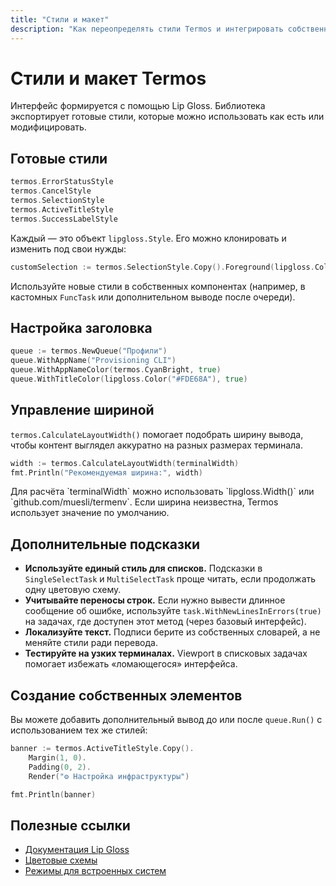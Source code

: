 ```yaml
---
title: "Стили и макет"
description: "Как переопределять стили Termos и интегрировать собственные элементы оформления"
---
```


# Стили и макет Termos

Интерфейс формируется с помощью Lip Gloss. Библиотека экспортирует готовые стили, которые можно использовать как есть или модифицировать.

## Готовые стили

```go
termos.ErrorStatusStyle
termos.CancelStyle
termos.SelectionStyle
termos.ActiveTitleStyle
termos.SuccessLabelStyle
```

Каждый — это объект `lipgloss.Style`. Его можно клонировать и изменить под свои нужды:

```go
customSelection := termos.SelectionStyle.Copy().Foreground(lipgloss.Color("#22D3EE"))
```

Используйте новые стили в собственных компонентах (например, в кастомных `FuncTask` или дополнительном выводе после очереди).

## Настройка заголовка

```go
queue := termos.NewQueue("Профили")
queue.WithAppName("Provisioning CLI")
queue.WithAppNameColor(termos.CyanBright, true)
queue.WithTitleColor(lipgloss.Color("#FDE68A"), true)
```

## Управление шириной

`termos.CalculateLayoutWidth()` помогает подобрать ширину вывода, чтобы контент выглядел аккуратно на разных размерах терминала.

```go
width := termos.CalculateLayoutWidth(terminalWidth)
fmt.Println("Рекомендуемая ширина:", width)
```

<Info>
Для расчёта `terminalWidth` можно использовать `lipgloss.Width()` или `github.com/muesli/termenv`. Если ширина неизвестна, Termos использует значение по умолчанию.
</Info>

## Дополнительные подсказки

- **Используйте единый стиль для списков.** Подсказки в `SingleSelectTask` и `MultiSelectTask` проще читать, если продолжать одну цветовую схему.
- **Учитывайте переносы строк.** Если нужно вывести длинное сообщение об ошибке, используйте `task.WithNewLinesInErrors(true)` на задачах, где доступен этот метод (через базовый интерфейс).
- **Локализуйте текст.** Подписи берите из собственных словарей, а не меняйте стили ради перевода.
- **Тестируйте на узких терминалах.** Viewport в списковых задачах помогает избежать «ломающегося» интерфейса.

## Создание собственных элементов

Вы можете добавить дополнительный вывод до или после `queue.Run()` с использованием тех же стилей:

```go
banner := termos.ActiveTitleStyle.Copy().
    Margin(1, 0).
    Padding(0, 2).
    Render("⚙ Настройка инфраструктуры")

fmt.Println(banner)
```

## Полезные ссылки

- [Документация Lip Gloss](https://github.com/charmbracelet/lipgloss)
- [Цветовые схемы](/ru/customization/colors)
- [Режимы для встроенных систем](/ru/customization/embedded-systems)

